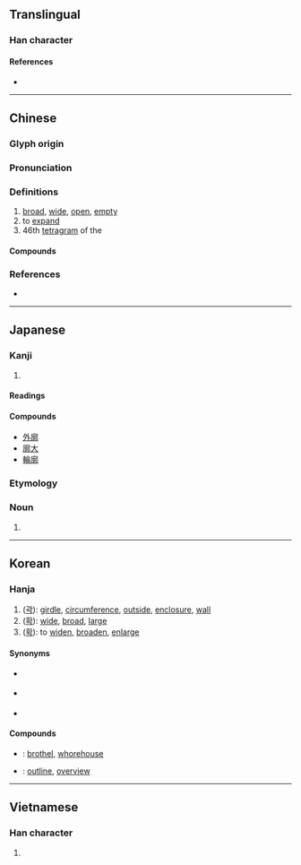 {{character info/new}}
{{character info/new|0xFA0B}}
==Translingual==

===Han character===
{{Han char|rn=53|rad=广|as=11|sn=14|four=00227|canj=IYDL|ids=⿸广郭}}

====References====
* {{Han ref|kx=0350.010|dkj=09461|dj=0661.040|hdz=20895.130|uh=5ED3|ud=24275|bh=B9F8|bd=47608}}

----

==Chinese==
{{zh-forms}}

===Glyph origin===
{{Han etym}}

===Pronunciation===
{{zh-pron
|m=kuò
|c=kwok3,gwok3
|mn=khok/qz,xm,zz:koh
|mn_note=khok - literary; koh - vernacular
|mc=y
|oc=y
|cat=a,v,n
}}

===Definitions===
{{zh-hanzi}}

# [[broad]], [[wide]], [[open]], [[empty]]
# to [[expand]]
# 46th [[tetragram]] of the {{w|Taixuanjing}}

====Compounds====
{{zh-der|寥廓|廓土|廓填|廓廓|廓清|廓爾喀人|廓落|恢廓|恢廓大度|摧陷廓清|空廓|膚廓|輪廓|雙鉤廓填}}

===References===
* {{R:yue:Hanzi}}

----

==Japanese==

===Kanji===
{{ja-kanji|grade=|rs=广11}}

# {{defn|lang=ja|sort=广11}}

====Readings====
{{ja-readings
|goon=かく
|kanon=かく
|kun=とりで, くるわ-
}}

====Compounds====
* [[外廓]]
* [[廓大]]
* [[輪廓]]

===Etymology===
{{ja-kanjitab|くるわ|yomi=k}}

===Noun===
{{ja-noun|くるわ}}

# {{alternative spelling of|lang=ja|曲輪}}

----

==Korean==

===Hanja===
{{ko-hanja|hangeul=[[곽]], [[확]]|rv=gwak, hwak|mr=kwak, hwak}}

# ([[곽]]): [[girdle]], [[circumference]], [[outside]], [[enclosure]], [[wall]]
# ([[확]]): [[wide]], [[broad]], [[large]]
# ([[확]]): to [[widen]], [[broaden]], [[enlarge]]

====Synonyms====
* {{sense|girdle}} {{l|ko|郭|tr=[[곽]], ''gwak''}}
* {{sense|wide}} {{l|ko|廣|tr=[[광]], ''gwang''}}
* {{sense|widen}} {{l|ko|擴|tr=[[확]], ''hwak''}}

====Compounds====
* {{l|ko|遊廓|tr=[[유곽]], ''yu-gwak''}}: [[brothel]], [[whorehouse]]
* {{l|ko|輪廓|tr=[[윤곽]], ''yun-gwak''}}: [[outline]], [[overview]]

----

==Vietnamese==

===Han character===
{{vi-hantu|quách|rs=广11}}

# {{defn|lang=vi|sort=广11}}